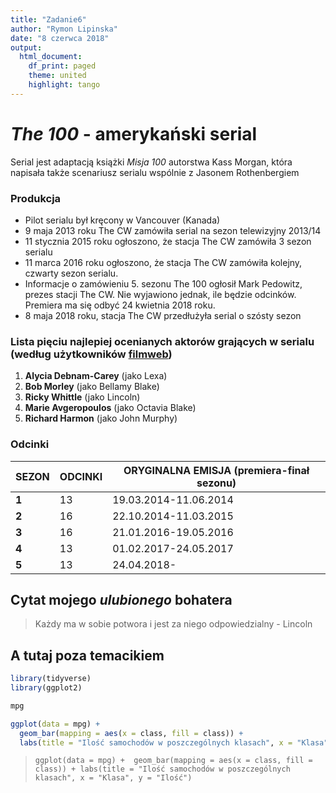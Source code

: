 ```yaml
---
title: "Zadanie6"
author: "Rymon Lipinska"
date: "8 czerwca 2018"
output: 
  html_document:
    df_print: paged
    theme: united
    highlight: tango
---
```


*The 100* - amerykański serial
==================================
Serial jest adaptacją książki *Misja 100* autorstwa Kass Morgan, która napisała także scenariusz serialu wspólnie z Jasonem Rothenbergiem

### Produkcja
  + Pilot serialu był kręcony w Vancouver (Kanada)
  + 9 maja 2013 roku The CW zamówiła serial na sezon telewizyjny 2013/14
  + 11 stycznia 2015 roku ogłoszono, że stacja The CW zamówiła 3 sezon serialu
  + 11 marca 2016 roku ogłoszono, że stacja The CW zamówiła kolejny, czwarty sezon serialu.
  + Informacje o zamówieniu 5. sezonu The 100 ogłosił Mark Pedowitz, prezes stacji The CW. Nie wyjawiono jednak, ile będzie odcinków. Premiera ma się odbyć 24 kwietnia 2018 roku.
  + 8 maja 2018 roku, stacja The CW przedłużyła serial o szósty sezon

### Lista pięciu najlepiej ocenianych aktorów grających w serialu (według użytkowników [filmweb](http://www.filmweb.pl/))
  1.  **Alycia Debnam-Carey** (jako Lexa)
  2.  **Bob Morley** (jako Bellamy Blake)
  3.  **Ricky Whittle** (jako Lincoln)
  4.  **Marie Avgeropoulos** (jako Octavia Blake)
  5.  **Richard Harmon** (jako John Murphy)
 
  
### Odcinki
| SEZON | ODCINKI | ORYGINALNA EMISJA (premiera-finał sezonu) |
|---|---|---|
|**1**|13|19.03.2014-11.06.2014|
|**2**|16|22.10.2014-11.03.2015|
|**3**|16|21.01.2016-19.05.2016|
|**4**|13|01.02.2017-24.05.2017|
|**5**|13|24.04.2018- |

## Cytat mojego *ulubionego* bohatera
>Każdy ma w sobie potwora i jest za niego odpowiedzialny - Lincoln


A tutaj poza temacikiem
-------------------------
```r
library(tidyverse)
library(ggplot2)
```
```r
mpg
```
```r
ggplot(data = mpg) + 
  geom_bar(mapping = aes(x = class, fill = class)) +
  labs(title = "Ilość samochodów w poszczególnych klasach", x = "Klasa", y = "Ilość")
```

>`ggplot(data = mpg) + 
  geom_bar(mapping = aes(x = class, fill = class)) +
  labs(title = "Ilość samochodów w poszczególnych klasach", x = "Klasa", y = "Ilość")`


  
  
